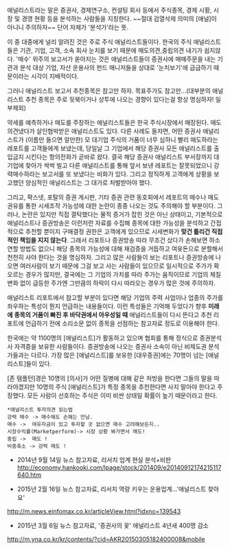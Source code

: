 {{{+1 Analyst}}}

애널리스트라는 말은 증권사, 경제연구소, 컨설팅 회사 등에서 주식종목, 경제 시황, 시장 및 경영 현황 등을 분석하는 사람들을 지칭한다. ~~절대 검열삭제 의미의 [애널]이 아니니 주의하자~~ 단어 자체가 '분석가'라는 뜻. 

이 중 대중에게 널리 알려진 것은 주로 주식 애널리스트들이다. 한국의 주식 애널리스트들은 기관, 기업, 고객, 소속 회사 눈치를 보기 때문에 매도의견,중립의견 내기가 쉽지않다. '매수' 위주의 보고서가 쏟아지는 것은 애널리스트들이 증권사에 매매주문을 내는 기관과 분석 대상 기업, 자산 운용사의 펀드 매니저들을 상대로 '눈치보기'에 급급하기 때문이라는 시각이 지배적이다.

그러니 애널리스트 보고서 추천종목은 참고만 하자. 목표주가도 참고만...(대부분의 애널리스트 추천 종목은 주로 뒷북이거나 상투에 나오는 경향이 있다는걸 항상 명심하자! 일부제외)

약세를 예측하거나 매도를 주장하는 애널리스트들은 한국 주식시장에서 매장된다. 매도의견냈다가 살인협박받은 애널리스트도 있다. 다른 사례도 들자면, 어떤 증권사 애널리스트가 (이름만 들으면 알만한) 모 대기업 주식의 거품이 너무 심하니 빨리 매도하라는 레포트를 고객들에게 보냈는데, 당일날 그 기업에서 해당 증권사 모든 애널리스트를 출입금지 시킨다는 항의전화가 곧바로 왔다. 결국 해당 증권사 애널리스트 부서장까지 대기업에 찾아가 싹싹 빌고 다른 애널리스트를 통해 앞서 보낸 레포트는 잘못되었으니 강력매수하라는 보고서를 또 보냈다는 비화가 있다. 그리고 정직하게 고객에게 상황을 보고했던 양심적인 애널리스트는 그 대가로 처벌받아야 했다.

그리고, 팍스넷, 포탈의 증권 게시판, 기타 증권 관련 동호회에서 레포트의 매수나 매도 권유를 통한 시세조작 가능성에 대한 논란이 종종 나오는 것도 주의해야 할 부분이다. 그러나, 논란은 있지만 직접 결탁했다는 물적 증거가 잡힌 것은 아닌 상태이고, 기본적으로 애널리스트나 증권방송은 이런저런 자료를 수집해 종목에 대한 가능성을 분석하고 간접적으로 추천할 뿐이지 구매결정 권한은 고객에게 있으므로 시세변화가 '''맞건 틀리건 직접적인 책임을 지지 않는다'''. 그래서 리포트나 증권방송 따라 무조건 샀다가 손해보면 하소연할 방법도 없으니 해당 종목의 가능성에 대해 재검증을 거듭하고 여윳돈으로 분할해서 천천히 사야 한다는 것을 명심하자. 그리고 많은 사람들이 보는 리포트나 증권방송에 나오면 여러사람이 보기 때문에 그걸 보고 사는 사람들이 있으므로 일시적으로 주가가 확 오르는 경우가 많지만, 결국에는 그 기업의 가치를 따라 주가는 움직이므로 기업의 체질변화 없이 급등한 주가엔 그만큼의 하락이 다시 따라오는 경우가 많은 것에 주의하자.

애널리스트 리포트에서 참고할 부분이 있다면 해당 기업의 주력 사업이나 업종의 주가를 좌우하는 특성이 뭔지 언급하는 내용들이다. 이런 특성들은 기억해 두었다가 향후 '''미래에 종목의 거품이 빠진 후 바닥권에서 아우성일 때''' 애널리스트들이 다시 뜬다고 추천 리포트에 언급하기 전에 소리소문 없이 종목을 선점하는 참고자료 정도로 이용해야 한다.

한국에는 약 1100명의 [애널리스트]가 활동하고 있으며 협회를 통해 정식으로 증권분석사 자격증을 보유한 사람들이다. 증권방송에 나오는 증권사 소속이 아닌 비제도권 분석가들과는 다르다. 가장 많은 [애널리스트]를 보유한 [대우증권]에는 70명이 넘는 [애널리스트]들이 있다. 

[존 템플턴]경은 10명의 [의사]가 어떤 질병에 대해 같은 처방을 한다면 그들의 말을 따라야겠지만 10명의 주식 [애널리스트]가 특정 종목을 추천한다면 사지 말아야 한다고 주장했다. 모든 사람이 선호하는 주식은 이미 비싼 상태일 확률이 높기 때문이라고 한다.


 *애널리스트 투자의견 읽는법
 강력 매수 -> 매수해도 손해는 안남.
 매수 ->  여유자금이 있고 투자할 곳 없으면 매수 고려해보든지..
 시장수익률(Marketperform)-> 시장 상황 봐가면서 매도!
 중립 ->  매도 !
 비중축소 -> 강력 매도 !



* 2014년 9월 14일 뉴스 참고자료, 리서치 업계 현실 분석+비판  [[http://economy.hankooki.com/lpage/stock/201409/e20140912174215117640.htm]] 

* 2015년 2월 16일 뉴스 참고자료, 리서치 역량 키우는 운용업계…'애널리스트 찾아요' 
[[http://m.news.einfomax.co.kr/articleView.html?idxno=139543]]

* 2015년 3월 6일 뉴스 참고자료, '증권사의 꽃' 애널리스트 4년새 400명 감소
[[http://m.yna.co.kr/kr/contents/?cid=AKR20150305182400008&mobile]]

